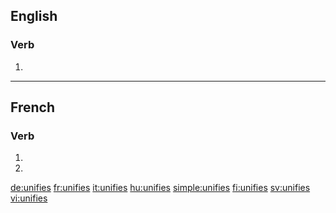 {{also|unifiés}}
==English==

===Verb===
{{head|en|verb form}}

# {{en-third-person singular of|unify}}

----

==French==

===Verb===
{{fr-verb-form}}

# {{inflection of|unifier||2|s|pres|indc|lang=fr}}
# {{inflection of|unifier||2|s|pres|subj|lang=fr}}

[[de:unifies]]
[[fr:unifies]]
[[it:unifies]]
[[hu:unifies]]
[[simple:unifies]]
[[fi:unifies]]
[[sv:unifies]]
[[vi:unifies]]